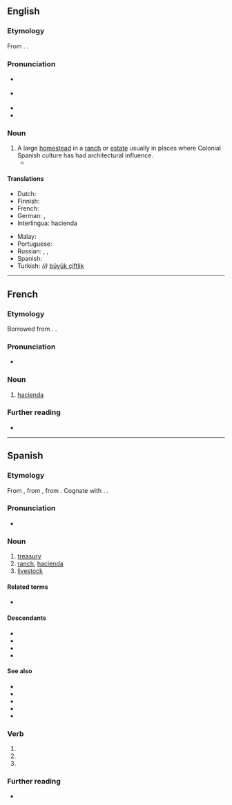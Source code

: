 {{also|Hacienda}}
==English==
{{wikipedia}}

===Etymology===
From {{bor|en|es|hacienda}}. {{doublet|en|faena|fazenda}}.
{{root|en|ine-pro|*dʰeh₁-}}

===Pronunciation===
* {{a|RP}} {{IPA|en|/ˌhæsiˈɛndə/}}
* {{a|GA}} {{IPA|en|/ˌ(h)ɑsiˈɛndə/}}
* {{rhymes|en|ɛndə|s=4}}
* {{hyphenation|en|ha|ci|en|da}}

===Noun===
{{en-noun}}

# A large [[homestead]] in a [[ranch]] or [[estate]] usually in places where Colonial Spanish culture has had architectural influence.
#* {{quote-book|en|year=1907|author=[[w:Harold Edward Bindloss|Harold Bindloss]]
|title=The Dust of Conflict
|chapter=14|url=http://openlibrary.org/works/OL4429277W
|passage=The hot day was over, and the light failing rapidly, when Appleby, who had just finished comida, sat by a window of the '''hacienda''' San Cristoval with an English newspaper upon his knee.}}

====Translations====
{{trans-top|homestead}}
* Dutch: {{t+|nl|haciënda}}
* Finnish: {{t+|fi|maatila}}
* French: {{t+|fr|hacienda|f}}
* German: {{t+|de|Hazienda|f}}, {{t+|de|Hacienda|f}}
* Interlingua: hacienda
{{trans-mid}}
* Malay: {{t|ms|hasienda}}
* Portuguese: {{t+|pt|fazenda|f}}
* Russian: {{t|ru|гасие́нда|f}}, {{t+|ru|фазе́нда|f|tr=fazɛ́nda}}, {{t+|ru|асье́нда|f}}
* Spanish: {{t+|es|hacienda|f}}
* Turkish: ''(i)'' [[büyük çiftlik]]
{{trans-bottom}}

----

==French==

===Etymology===
Borrowed from {{bor|fr|es|hacienda}}. {{doublet|fr|fazenda}}.

===Pronunciation===
* {{fr-IPA|hacie_nda}}

===Noun===
{{fr-noun|f}}

# [[#English|hacienda]]

===Further reading===
* {{R:TLFi}}

----

==Spanish==

===Etymology===
From {{inh|es|osp|fazienda}}, from {{inh|es|la|facienda|lit=things to be done}}, from {{m|la|faciō||to do}}. Cognate with {{cog|pt|fazenda}}. {{doublet|es|faena}}.

===Pronunciation===
{{es-IPA}}
* {{rhymes|es|enda|s=3}}

===Noun===
{{es-noun|f}}

# [[treasury]]
# [[ranch]], [[#English|hacienda]]
# [[livestock]]

====Related terms====
* {{l|es|hacendado}}

====Descendants====
* {{desc|ca|hisenda|bor=1}}
* {{desc|en|hacienda|bor=1}}
* {{desc|fr|hacienda|bor=1}}
* {{desc|pl|hacjenda|bor=1}}

====See also====
* {{l|es|campo}}
* {{l|es|estancia}}
* {{l|es|finca}}
* {{l|es|granja}}
* {{l|es|pago}}

===Verb===
{{head|es|verb form}}

# {{es-verb form of|ending=ar|mood=imperative|sense=affirmative|pers=2|formal=no|number=singular|hacendar}}
# {{es-verb form of|ending=ar|mood=indicative|tense=present|pers=2|formal=yes|number=singular|hacendar}}
# {{es-verb form of|ending=ar|mood=indicative|tense=present|pers=3|number=singular|hacendar}}

===Further reading===
* {{R:DRAE}}

{{C|es|Livestock}}